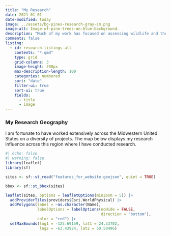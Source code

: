 ```yaml
---
title: "My Research"
date: 2021-01-01
date-modified: today
image: ../assets/bg-pines-research-gray-sm.png
image-alt: Image-of-pine-trees-on-blue-background.
description: "Much of my work has focused on assessing wildlife and their habitats using geospatial tools and techniques aimed at applied conservation. This research has expanded both my technical skillset and my appreciation for science."
comments: false
listing:
  - id: research-listings-all
    contents: "*.qmd"
    type: grid
    grid-columns: 3
    image-height: 200px
    max-description-length: 100
    categories: numbered
    sort: "date"
    filter-ui: true  
    sort-ui: true
    fields: 
      - title
      - image
---
```



::: {#research-listings-all .listings-gallery}
:::


### My Research Geography

I am fortunate to have worked extensively across the Midwestern United States on a diversity of projects. The map below displays my research influence across this region where I have conducted research.


```r
#| echo: false
#| warning: false
library(leaflet)
library(sf)

sites <- sf::st_read("features_for_website.geojson", quiet = TRUE)

bbox <- sf::st_bbox(sites)

leaflet(sites, options = leafletOptions(minZoom = 5)) |> 
  addProviderTiles(providers$Esri.WorldPhysical) |> 
  addPolygons(label = ~as.character(Name),
              labelOptions = labelOptions(noHide = FALSE,
                                          direction = "bottom"),
              color = "red") |> 
  setMaxBounds(lng1 = -125.69159, lat1 = 24.33702,
               lng2 = -63.43924, lat2 = 50.50496)
```


